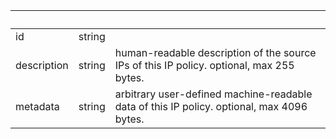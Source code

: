
| &nbsp;      | &nbsp; | &nbsp;                                                                                    |
| ----------- | ------ | ----------------------------------------------------------------------------------------- |
| id          | string |                                                                                           |
| description | string | human-readable description of the source IPs of this IP policy. optional, max 255 bytes.  |
| metadata    | string | arbitrary user-defined machine-readable data of this IP policy. optional, max 4096 bytes. |
